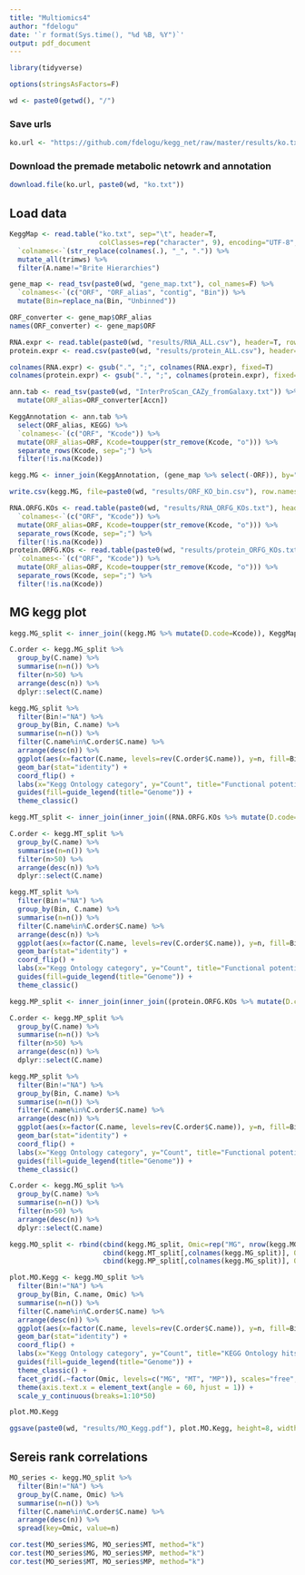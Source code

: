 ---
title: "Multiomics4"
author: "fdelogu"
date: '`r format(Sys.time(), "%d %B, %Y")`'
output: pdf_document
---

```{r Load r libraries, results='hide', message=F, warning=F}

library(tidyverse)

options(stringsAsFactors=F)

wd <- paste0(getwd(), "/")

```

### Save urls

```{r define ulrs}

ko.url <- "https://github.com/fdelogu/kegg_net/raw/master/results/ko.txt"

```

### Download the premade metabolic netowrk and annotation 

```{r download premade matrix and annotation}

download.file(ko.url, paste0(wd, "ko.txt"))

```

## Load data

```{r Load data}

KeggMap <- read.table("ko.txt", sep="\t", header=T,
                      colClasses=rep("character", 9), encoding="UTF-8", fill=T, quote="") %>%
  `colnames<-`(str_replace(colnames(.), "_", ".")) %>%
  mutate_all(trimws) %>%
  filter(A.name!="Brite Hierarchies")

gene_map <- read_tsv(paste0(wd, "gene_map.txt"), col_names=F) %>%
  `colnames<-`(c("ORF", "ORF_alias", "contig", "Bin")) %>%
  mutate(Bin=replace_na(Bin, "Unbinned"))

ORF_converter <- gene_map$ORF_alias
names(ORF_converter) <- gene_map$ORF

RNA.expr <- read.table(paste0(wd, "results/RNA_ALL.csv"), header=T, row.names=1, sep=",")
protein.expr <- read.csv(paste0(wd, "results/protein_ALL.csv"), header=T, row.names=1)

colnames(RNA.expr) <- gsub(".", ";", colnames(RNA.expr), fixed=T)
colnames(protein.expr) <- gsub(".", ";", colnames(protein.expr), fixed=T)

ann.tab <- read_tsv(paste0(wd, "InterProScan_CAZy_fromGalaxy.txt")) %>%
  mutate(ORF_alias=ORF_converter[Accn])

KeggAnnotation <- ann.tab %>%
  select(ORF_alias, KEGG) %>%
  `colnames<-`(c("ORF", "Kcode")) %>%
  mutate(ORF_alias=ORF, Kcode=toupper(str_remove(Kcode, "o"))) %>%
  separate_rows(Kcode, sep=";") %>%
  filter(!is.na(Kcode))

kegg.MG <- inner_join(KeggAnnotation, (gene_map %>% select(-ORF)), by="ORF_alias")

write.csv(kegg.MG, file=paste0(wd, "results/ORF_KO_bin.csv"), row.names=F)

RNA.ORFG.KOs <- read.table(paste0(wd, "results/RNA_ORFG_KOs.txt"), header=T) %>%
  `colnames<-`(c("ORF", "Kcode")) %>%
  mutate(ORF_alias=ORF, Kcode=toupper(str_remove(Kcode, "o"))) %>%
  separate_rows(Kcode, sep=";") %>%
  filter(!is.na(Kcode))
protein.ORFG.KOs <- read.table(paste0(wd, "results/protein_ORFG_KOs.txt"), header=T) %>%
  `colnames<-`(c("ORF", "Kcode")) %>%
  mutate(ORF_alias=ORF, Kcode=toupper(str_remove(Kcode, "o"))) %>%
  separate_rows(Kcode, sep=";") %>%
  filter(!is.na(Kcode))

```

## MG kegg plot

```{r MG kegg plot}

kegg.MG_split <- inner_join((kegg.MG %>% mutate(D.code=Kcode)), KeggMap, by="D.code")

C.order <- kegg.MG_split %>%
  group_by(C.name) %>%
  summarise(n=n()) %>%
  filter(n>50) %>%
  arrange(desc(n)) %>%
  dplyr::select(C.name)

kegg.MG_split %>%
  filter(Bin!="NA") %>%
  group_by(Bin, C.name) %>%
  summarise(n=n()) %>%
  filter(C.name%in%C.order$C.name) %>%
  arrange(desc(n)) %>%
  ggplot(aes(x=factor(C.name, levels=rev(C.order$C.name)), y=n, fill=Bin)) +
  geom_bar(stat="identity") +
  coord_flip() +
  labs(x="Kegg Ontology category", y="Count", title="Functional potential: Kegg Ontology (n>50)") +
  guides(fill=guide_legend(title="Genome")) +
  theme_classic()

```

```{r MT kegg}

kegg.MT_split <- inner_join(inner_join((RNA.ORFG.KOs %>% mutate(D.code=Kcode) %>% separate_rows(ORF, sep=";")), (gene_map %>% select(-ORF) %>% mutate(ORF=ORF_alias) %>% select(-ORF_alias)), by="ORF"), KeggMap, by="D.code")

C.order <- kegg.MT_split %>%
  group_by(C.name) %>%
  summarise(n=n()) %>%
  filter(n>50) %>%
  arrange(desc(n)) %>%
  dplyr::select(C.name)

kegg.MT_split %>%
  filter(Bin!="NA") %>%
  group_by(Bin, C.name) %>%
  summarise(n=n()) %>%
  filter(C.name%in%C.order$C.name) %>%
  arrange(desc(n)) %>%
  ggplot(aes(x=factor(C.name, levels=rev(C.order$C.name)), y=n, fill=Bin)) +
  geom_bar(stat="identity") +
  coord_flip() +
  labs(x="Kegg Ontology category", y="Count", title="Functional potential: Kegg Ontology (n>50)") +
  guides(fill=guide_legend(title="Genome")) +
  theme_classic()

```

```{r MP kegg}

kegg.MP_split <- inner_join(inner_join((protein.ORFG.KOs %>% mutate(D.code=Kcode) %>% separate_rows(ORF, sep=";")), (gene_map %>% select(-ORF) %>% mutate(ORF=ORF_alias) %>% select(-ORF_alias)), by="ORF"), KeggMap, by="D.code")

C.order <- kegg.MP_split %>%
  group_by(C.name) %>%
  summarise(n=n()) %>%
  filter(n>50) %>%
  arrange(desc(n)) %>%
  dplyr::select(C.name)

kegg.MP_split %>%
  filter(Bin!="NA") %>%
  group_by(Bin, C.name) %>%
  summarise(n=n()) %>%
  filter(C.name%in%C.order$C.name) %>%
  arrange(desc(n)) %>%
  ggplot(aes(x=factor(C.name, levels=rev(C.order$C.name)), y=n, fill=Bin)) +
  geom_bar(stat="identity") +
  coord_flip() +
  labs(x="Kegg Ontology category", y="Count", title="Functional potential: Kegg Ontology (n>50)") +
  guides(fill=guide_legend(title="Genome")) +
  theme_classic()

```

```{r MO kegg}

C.order <- kegg.MG_split %>%
  group_by(C.name) %>%
  summarise(n=n()) %>%
  filter(n>50) %>%
  arrange(desc(n)) %>%
  dplyr::select(C.name)

kegg.MO_split <- rbind(cbind(kegg.MG_split, Omic=rep("MG", nrow(kegg.MG_split))),
                       cbind(kegg.MT_split[,colnames(kegg.MG_split)], Omic=rep("MT", nrow(kegg.MT_split))),
                       cbind(kegg.MP_split[,colnames(kegg.MG_split)], Omic=rep("MP", nrow(kegg.MP_split))))

plot.MO.Kegg <- kegg.MO_split %>%
  filter(Bin!="NA") %>%
  group_by(Bin, C.name, Omic) %>%
  summarise(n=n()) %>%
  filter(C.name%in%C.order$C.name) %>%
  arrange(desc(n)) %>%
  ggplot(aes(x=factor(C.name, levels=rev(C.order$C.name)), y=n, fill=Bin)) +
  geom_bar(stat="identity") +
  coord_flip() +
  labs(x="Kegg Ontology category", y="Count", title="KEGG Ontology hits (n>50 on MG)") +
  guides(fill=guide_legend(title="Genome")) +
  theme_classic() +
  facet_grid(.~factor(Omic, levels=c("MG", "MT", "MP")), scales="free", space="free") +
  theme(axis.text.x = element_text(angle = 60, hjust = 1)) +
  scale_y_continuous(breaks=1:10*50)

plot.MO.Kegg

ggsave(paste0(wd, "results/MO_Kegg.pdf"), plot.MO.Kegg, height=8, width=12)

```

## Sereis rank correlations

```{r series corr}

MO_series <- kegg.MO_split %>%
  filter(Bin!="NA") %>%
  group_by(C.name, Omic) %>%
  summarise(n=n()) %>%
  filter(C.name%in%C.order$C.name) %>%
  arrange(desc(n)) %>%
  spread(key=Omic, value=n)

cor.test(MO_series$MG, MO_series$MT, method="k")
cor.test(MO_series$MG, MO_series$MP, method="k")
cor.test(MO_series$MT, MO_series$MP, method="k")

```

